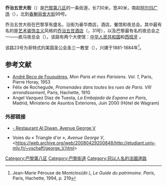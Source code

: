 {{Paris_streetbox
| arr_num=8 
| streetname=乔治五世大街<br />Avenue George-V 
| x=
| y= 
| paris_map= 
| arr1=第8区
| quarter=
| begins=阿尔玛广场  
| ends=香榭丽舍大街99号  
| length=730 
| width=40 
| creation= 1858年 
| denomination=1918年 
| area_map=File:P1020141 Paris VIII Avenue George-V reductwk.JPG
| caption= 
}}

'''乔治五世大街'''（{{lang-fr|Avenue George-V}}）是[[巴黎第八区|巴黎第八区]]的一条街道，长730米，宽40米，南起[[阿尔玛广场|阿尔玛广场]]（{{lang|fr|place de l'Alma}}），北到[[香榭丽舍大街|香榭丽舍大街]]99号。 

乔治五世大街在巴黎享有盛名，沿街为豪华商店，酒店，餐馆和夜总会。其中最有名的是[[艺术装饰主义|艺术装饰主义]]风格的[[乔治五世酒店|乔治五世酒店]]（{{lang|fr|Hôtel George V}}，31号），以及巴黎最有名的夜总会之一——疯马夜总会（{{lang|fr|Crazy Horse Saloon}}）。该路有两个大使馆：[[中华人民共和国|中华人民共和国]]和[[西班牙|西班牙]] 。

该路23号为哥特式的美国圣公会圣三一教堂（{{lang|fr|Église épiscopale des États-Unis d'Amérique}}），兴建于1881-1884年<ref>Jean-Marie Pérouse de Montclos(dir.), ''Le Guide du patrimoine. Paris'', Paris, Hachette, 1994, p. 219</ref>。

==参考文献==
<div class="references-small">
<references />
</div>

* [[André_Becq_de_Fouquières|André Becq de Fouquières]], ''Mon Paris et mes Parisiens. Vol. 1'', Paris, Pierre Horay, 1953
* Félix de Rochegude, ''Promenades dans toutes les rues de Paris. VIII{{e}} arrondissement'', Paris, Hachette, 1910
* Angel Vazquez Diaz de Tuesta, ''La Embajada de Espana en Paris'', Madrid, Ministerio de Asuntos Exteriores, Juin 2000 (Hôtel de Wagram)

=== 外部链接 ===
* {{fr}} [https://web.archive.org/web/20150801080055/http://diwanparis.com/ - Restaurant Al Diwan, Avenue George V]
* Voies du « Triangle d'or », ''Avenue George V'', <https://web.archive.org/web/20080429200848/http://etudiant.univ-mlv.fr/~vschaff/george_V.html>
[[Category:巴黎第八区|Category:巴黎第八区]]
[[Category:巴黎街道|Category:巴黎街道]]
[[Category:冠以人名的法國道路|Category:冠以人名的法國道路]]